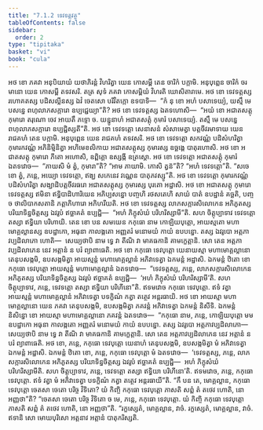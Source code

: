 ```yaml
---
title: "7.1.2 ទេវទត្តវត្ថុ"
tableOfContents: false
sidebar:
  order: 2
type: "tipitaka"
basket: "vi"
book: "cula"
---
```



<DynamicBreadcrumb />

<Division number="333" book="cula">

<Paragraph number="1502" book="cula">
អថ ខោ ភគវា អនុបិយាយំ យថាភិរន្តំ វិហរិត្វា យេន កោសម្ពី តេន ចារិកំ បក្កាមិ. អនុបុព្ពេន ចារិកំ ចរមានោ យេន កោសម្ពី តទវសរិ. តត្រ សុទំ ភគវា កោសម្ពិយំ វិហរតិ ឃោសិតារាមេ. អថ ខោ ទេវទត្តស្ស រហោគតស្ស បដិសល្លីនស្ស ឯវំ ចេតសោ បរិវិតក្កោ ឧទបាទិ—  “កំ នុ ខោ អហំ បសាទេយ្យំ, យស្មឹ មេ បសន្នេ ពហុលាភសក្ការោ ឧប្បជ្ជេយ្យា”តិ? អថ ខោ ទេវទត្តស្ស ឯតទហោសិ—  “អយំ ខោ អជាតសត្តុ កុមារោ តរុណោ ចេវ អាយតឹ ភទ្ទោ ច. យន្នូនាហំ អជាតសត្តុំ កុមារំ បសាទេយ្យំ. តស្មឹ មេ បសន្នេ ពហុលាភសក្ការោ ឧប្បជ្ជិស្សតី”តិ.
</Paragraph>

<Paragraph number="1503" book="cula">
អថ ខោ ទេវទត្តោ សេនាសនំ សំសាមេត្វា បត្តចីវរមាទាយ យេន រាជគហំ តេន បក្កាមិ. អនុបុព្ពេន យេន រាជគហំ តទវសរិ. អថ ខោ ទេវទត្តោ សកវណ្ណំ បដិសំហរិត្វា កុមារកវណ្ណំ អភិនិម្មិនិត្វា អហិមេខលិកាយ អជាតសត្តុស្ស កុមារស្ស ឧច្ឆង្គេ បាតុរហោសិ. អថ ខោ អជាតសត្តុ កុមារោ ភីតោ អហោសិ, ឧព្ពិគ្គោ ឧស្សង្កី ឧត្រស្តោ. អថ ខោ ទេវទត្តោ អជាតសត្តុំ កុមារំ ឯតទវោច—  “ភាយសិ មំ ត្វំ, កុមារា”តិ? “អាម ភាយាមិ. កោសិ ត្វន៑”តិ? “អហំ ទេវទត្តោ”តិ. “សចេ ខោ ត្វំ, ភន្តេ, អយ្យោ ទេវទត្តោ, ឥង្ឃ សកេនេវ វណ្ណេន បាតុភវស្សូ”តិ. អថ ខោ ទេវទត្តោ កុមារកវណ្ណំ បដិសំហរិត្វា សង្ឃាដិបត្តចីវរធរោ អជាតសត្តុស្ស កុមារស្ស បុរតោ អដ្ឋាសិ. អថ ខោ អជាតសត្តុ កុមារោ ទេវទត្តស្ស ឥមិនា ឥទ្ធិបាដិហារិយេន អភិប្បសន្នោ បញ្ចហិ រថសតេហិ សាយំ បាតំ ឧបដ្ឋានំ គច្ឆតិ, បញ្ច ច ថាលិបាកសតានិ ភត្តាភិហារោ អភិហរីយតិ. អថ ខោ ទេវទត្តស្ស លាភសក្ការសិលោកេន អភិភូតស្ស បរិយាទិន្នចិត្តស្ស ឯវរូបំ ឥច្ឆាគតំ ឧប្បជ្ជិ—  “អហំ ភិក្ខុសំឃំ បរិហរិស្សាមី”តិ. សហ ចិត្តុប្បាទាវ ទេវទត្តោ តស្សា ឥទ្ធិយា បរិហាយិ.
</Paragraph>

<Paragraph number="1504" book="cula">
តេន ខោ បន សមយេន កកុធោ នាម កោឡិយបុត្តោ, អាយស្មតោ មហាមោគ្គល្លានស្ស ឧបដ្ឋាកោ, អធុនា កាលង្កតោ អញ្ញតរំ មនោមយំ កាយំ ឧបបន្នោ. តស្ស ឯវរូបោ អត្តភាវប្បដិលាភោ ហោតិ—  សេយ្យថាបិ នាម ទ្វេ វា តីណិ វា មាគធកានិ គាមក្ខេត្តានិ. សោ តេន អត្តភាវប្បដិលាភេន នេវ អត្តានំ ន បរំ ព្យាពាធេតិ. អថ ខោ កកុធោ ទេវបុត្តោ យេនាយស្មា មហាមោគ្គល្លានោ តេនុបសង្កមិ, ឧបសង្កមិត្វា អាយស្មន្តំ មហាមោគ្គល្លានំ អភិវាទេត្វា ឯកមន្តំ អដ្ឋាសិ. ឯកមន្តំ ឋិតោ ខោ កកុធោ ទេវបុត្តោ អាយស្មន្តំ មហាមោគ្គល្លានំ ឯតទវោច—  “ទេវទត្តស្ស, ភន្តេ, លាភសក្ការសិលោកេន អភិភូតស្ស បរិយាទិន្នចិត្តស្ស ឯវរូបំ ឥច្ឆាគតំ ឧប្បជ្ជិ—  ‘អហំ ភិក្ខុសំឃំ បរិហរិស្សាមី’តិ. សហ ចិត្តុប្បាទាវ, ភន្តេ, ទេវទត្តោ តស្សា ឥទ្ធិយា បរិហីនោ”តិ. ឥទមវោច កកុធោ ទេវបុត្តោ. ឥទំ វត្វា អាយស្មន្តំ មហាមោគ្គល្លានំ អភិវាទេត្វា បទក្ខិណំ កត្វា តត្ថេវ អន្តរធាយិ.
</Paragraph>

<Paragraph number="1505" book="cula">
អថ ខោ អាយស្មា មហាមោគ្គល្លានោ យេន ភគវា តេនុបសង្កមិ, ឧបសង្កមិត្វា ភគវន្តំ អភិវាទេត្វា ឯកមន្តំ និសីទិ. ឯកមន្តំ និសិន្នោ ខោ អាយស្មា មហាមោគ្គល្លានោ ភគវន្តំ ឯតទវោច—  “កកុធោ នាម, ភន្តេ, កោឡិយបុត្តោ មម ឧបដ្ឋាកោ អធុនា កាលង្កតោ អញ្ញតរំ មនោមយំ កាយំ ឧបបន្នោ. តស្ស ឯវរូបោ អត្តភាវប្បដិលាភោ—  សេយ្យថាបិ នាម ទ្វេ វា តីណិ វា មាគធកានិ គាមក្ខេត្តានិ. សោ តេន អត្តភាវប្បដិលាភេន នេវ អត្តានំ ន បរំ ព្យាពាធេតិ. អថ ខោ, ភន្តេ, កកុធោ ទេវបុត្តោ យេនាហំ តេនុបសង្កមិ, ឧបសង្កមិត្វា មំ អភិវាទេត្វា ឯកមន្តំ អដ្ឋាសិ. ឯកមន្តំ ឋិតោ ខោ, ភន្តេ, កកុធោ ទេវបុត្តោ មំ ឯតទវោច—  ‘ទេវទត្តស្ស, ភន្តេ, លាភសក្ការសិលោកេន អភិភូតស្ស បរិយាទិន្នចិត្តស្ស ឯវរូបំ ឥច្ឆាគតំ ឧប្បជ្ជិ—  អហំ ភិក្ខុសំឃំ បរិហរិស្សាមីតិ. សហ ចិត្តុប្បាទាវ, ភន្តេ, ទេវទត្តោ តស្សា ឥទ្ធិយា បរិហីនោ’តិ. ឥទមវោច, ភន្តេ, កកុធោ ទេវបុត្តោ. ឥទំ វត្វា មំ អភិវាទេត្វា បទក្ខិណំ កត្វា តត្ថេវ អន្តរធាយី”តិ.
</Paragraph>

<Paragraph number="1506" book="cula">
“កឹ បន តេ, មោគ្គល្លាន, កកុធោ ទេវបុត្តោ ចេតសា ចេតោ បរិច្ច វិទិតោ? យំ កិញ្ចិ កកុធោ ទេវបុត្តោ ភាសតិ សព្ពំ តំ តថេវ ហោតិ, នោ អញ្ញថា”តិ? “ចេតសា ចេតោ បរិច្ច វិទិតោ ច មេ, ភន្តេ, កកុធោ ទេវបុត្តោ. យំ កិញ្ចិ កកុធោ ទេវបុត្តោ ភាសតិ សព្ពំ តំ តថេវ ហោតិ, នោ អញ្ញថា”តិ. “រក្ខស្សេតំ, មោគ្គល្លាន, វាចំ. រក្ខស្សេតំ, មោគ្គល្លាន, វាចំ. ឥទានិ សោ មោឃបុរិសោ អត្តនាវ អត្តានំ បាតុករិស្សតិ.
</Paragraph>
</Division>